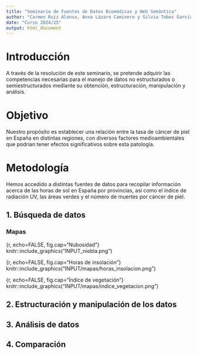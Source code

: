 ```yaml
---
title: "Seminario de Fuentes de Datos Biomédicas y Web Semántica"
author: "Carmen Ruiz Alonso, Anna Lázaro Caminero y Silvia Tobes García"
date: "Curso 2024/25"
output: html_document
---
```


# Introducción

A través de la resolución de este seminario, se pretende adquirir las competencias necesarias para el manejo de datos no estructurados o semiestructurados mediante su obtención, estructuración, manipulación y análisis.

# Objetivo

Nuestro propósito es establecer una relación entre la tasa de cáncer de piel en España en distintas regiones, con diversos factores medioambientales que podrían tener efectos significativos sobre esta patología.

# Metodología

Hemos accedido a distintas fuentes de datos para recopilar información acerca de las horas de sol en España por provincias, así como el índice de radiación UV, las áreas verdes y el número de muertes por cáncer de piel.

## 1. Búsqueda de datos



### Mapas

{r, echo=FALSE, fig.cap="Nubosidad"}
knitr::include_graphics("INPUT\mapas\dias_niebla.png")

{r, echo=FALSE, fig.cap="Horas de insolación"}
knitr::include_graphics("INPUT/mapas/horas_insolacion.png")

{r, echo=FALSE, fig.cap="Índice de vegetación"}
knitr::include_graphics("INPUT/mapas/indice_vegetacion.png")

## 2. Estructuración y manipulación de los datos

## 3. Análisis de datos

## 4. Comparación
